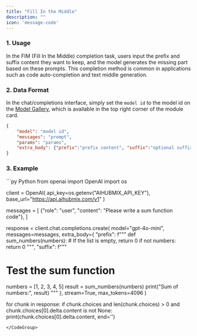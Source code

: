 ```yaml
---
title: "Fill In the Middle"
description: ""
icon: 'message-code'
---
```


### 1. Usage
In the FIM (Fill In the Middle) completion task, users input the prefix and suffix content they want to keep, and the model generates the missing part based on these prompts. This completion method is common in applications such as code auto-completion and text middle generation.

### 2. Data Format
In the chat/completions interface, simply set the `model id` to the model id on the [Model Gallery](https://aihubmix.com/models), which is available in the top right corner of the module card.

```json
{ 
    "model": "model id",
    "messages": "prompt",
    "params": "params",
    "extra_body": {"prefix":"prefix content", "suffix":"optional suffix content"}
}
```

### 3. Example
<CodeGroup>
```py Python
from openai import OpenAI
import os

client = OpenAI(
    api_key=os.getenv("AIHUBMIX_API_KEY"),
    base_url="https://api.aihubmix.com/v1"
)

messages = [
    {"role": "user", "content": "Please write a sum function code"},
]

response = client.chat.completions.create(
    model="gpt-4o-mini",
    messages=messages,
    extra_body={
            "prefix": f"""
def sum_numbers(numbers):
    # If the list is empty, return 0
    if not numbers:
        return 0
""",
            "suffix": f"""
# Test the sum function
numbers = [1, 2, 3, 4, 5]
result = sum_numbers(numbers)
print("Sum of numbers:", result)
"""
    },
    stream=True,
    max_tokens=4096
)

for chunk in response:
    if chunk.choices and len(chunk.choices) > 0 and chunk.choices[0].delta.content is not None:
        print(chunk.choices[0].delta.content, end='')
```
</CodeGroup>